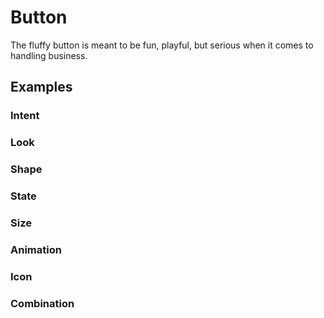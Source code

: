 # Button

The fluffy button is meant to be fun, playful, but serious when it comes to handling business.

## Examples

### Intent

<Example name="intent" />

### Look

<Example name="look" />

### Shape

<Example name="shape" />

### State

<Example name="state" />

### Size

<Example name="size" />

### Animation

<Example name="animation" />

### Icon

<Example name="icon" />

### Combination

<Example name="combination" />
